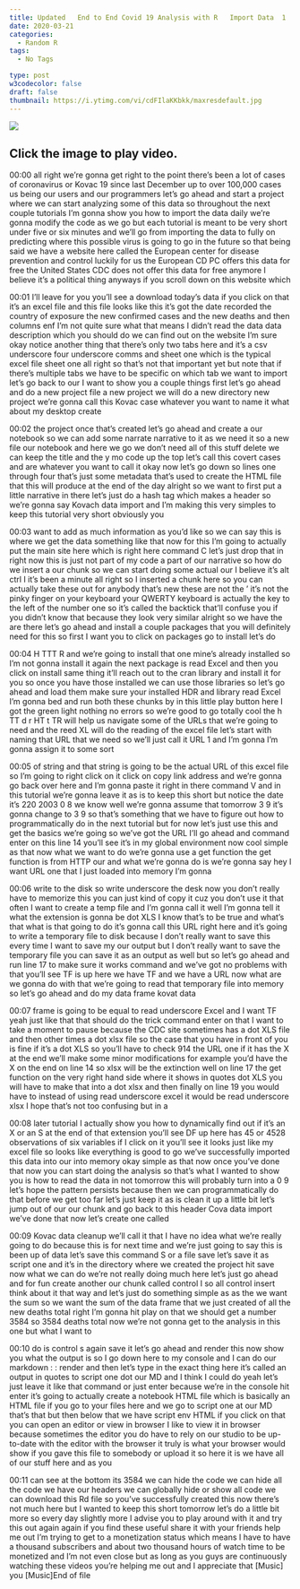 ```yaml
---
title: Updated   End to End Covid 19 Analysis with R   Import Data  1 
date: 2020-03-21
categories:
  - Random R
tags:
  - No Tags

type: post
w3codecolor: false
draft: false
thumbnail: https://i.ytimg.com/vi/cdFIlaKKbkk/maxresdefault.jpg
---
```


<a href="https://www.youtube.com/watch?v=cdFIlaKKbkk">
<picture><img src="https://i.ytimg.com/vi/cdFIlaKKbkk/maxresdefault.jpg"></picture>
</a>



## Click the image to play video.



00:00
all right we're gonna get right to the point there's been a lot of cases of
coronavirus or Kovac 19 since last December up to over 100,000 cases us
being our users and our programmers let's go ahead and start a project where
we can start analyzing some of this data so throughout the next couple tutorials
I'm gonna show you how to import the data daily we're gonna modify the code
as we go but each tutorial is meant to be very short under five or six minutes
and we'll go from importing the data to fully on predicting where this possible
virus is going to go in the future so that being said we have a website here
called the European center for disease prevention and control luckily for us
the European CD PC offers this data for free the United States CDC does not
offer this data for free anymore I believe it's a political thing anyways
if you scroll down on this website which

00:01
I'll leave for you you'll see a download today's data if you click on that it's
an excel file and this file looks like this it's got the date recorded the
country of exposure the new confirmed cases and the new deaths and then
columns enf I'm not quite sure what that means I didn't read the data data
description which you should do we can find out on the website I'm sure okay
notice another thing that there's only two tabs here and it's a csv underscore
four underscore comms and sheet one which is the typical excel file sheet
one all right so that's not that important yet but note that if there's
multiple tabs we have to be specific on which tab we want to import let's go
back to our I want to show you a couple things first let's go ahead and do a new
project file a new project we will do a new directory new project we're gonna
call this Kovac case whatever you want to name it what about my desktop create

00:02
the project once that's created let's go ahead and create a our notebook so we
can add some narrate narrative to it as we need it so a new file our notebook
and here we go we don't need all of this stuff delete we can keep the title and
the y mo code up the top let's call this covert cases and are whatever you want
to call it okay now let's go down so lines one through four that's just some
metadata that's used to create the HTML file that this will produce at the end
of the day alright so we want to first put a little narrative in there let's
just do a hash tag which makes a header so we're gonna say Kovach data import
and I'm making this very simples to keep this tutorial very short obviously you

00:03
want to add as much information as you'd like so we can say this is where we get
the data something like that now for this I'm going to actually put the main
site here which is right here command C let's just drop that in right
now this is just not part of my code a part of our narrative so how do we
insert a our chunk so we can start doing some actual our I believe it's alt ctrl
I it's been a minute all right so I inserted a chunk here so you can
actually take these out for anybody that's new these are not the ' it's not
the pinky finger on your keyboard your QWERTY keyboard is actually the key to
the left of the number one so it's called the backtick that'll confuse you
if you didn't know that because they look very similar alright so we have the
are there let's go ahead and install a couple packages that you will definitely
need for this so first I want you to click on packages go to install let's do

00:04
H TTT R and we're going to install that one mine's already installed so I'm not
gonna install it again the next package is read Excel and then you click on
install same thing it'll reach out to the cran library and install it for you
so once you have those installed we can use those libraries so let's go ahead
and load them make sure your installed HDR and
library read Excel I'm gonna bed and run
both these chunks by in this little play button here I got the green light
nothing no errors so we're good to go totally cool the h TT d r HT t TR will
help us navigate some of the URLs that we're going to need and the reed XL will
do the reading of the excel file let's start with naming that URL that we need
so we'll just call it URL 1 and I'm gonna I'm gonna assign it to some sort

00:05
of string and that string is going to be
the actual URL of this excel file so I'm
going to right click on it click on copy link address and we're gonna go back
over here and I'm gonna paste it right in there command V and in this tutorial
we're gonna leave it as is to keep this short but notice the date it's 220 2003
0 8 we know well we're gonna assume that
tomorrow 3 9 it's gonna change to 3 9 so that's something that we have to figure
out how to programmatically do in the next tutorial but for now let's just use
this and get the basics we're going so we've got the URL I'll go ahead and
command enter on this line 14 you'll see it's in my global environment now cool
simple as that now what we want to do we're gonna use a
get function the get function is from HTTP our and what we're gonna do is
we're gonna say hey I want URL one that I just loaded into memory I'm gonna

00:06
write to the disk so write underscore the desk now you don't really have to
memorize this you can just kind of copy it cuz you don't use it that often I
want to create a temp file and I'm gonna call it well I'm gonna tell it what the
extension is gonna be dot XLS I know that's to be true and what's that what
is that going to do it's gonna call this
URL right here and it's going to write a temporary file to disk because I don't
really want to save this every time I want to save my our output but I don't
really want to save the temporary file you can save it as an output as well but
so let's go ahead and run line 17 to make sure it works command
and we've got no problems with that you'll see TF is up here we have TF and
we have a URL now what are we gonna do with that we're going to read that
temporary file into memory so let's go ahead and do my data frame kovat data

00:07
frame is going to be equal to read underscore Excel and I want TF yeah just
like that that should do the trick command enter on that I want to take a
moment to pause because the CDC site sometimes has a dot XLS file and then
other times a dot xlsx file so the case that you have in front of you is fine if
it's a dot XLS so you'll have to check 914 the URL one if it has the X at the
end we'll make some minor modifications for example you'd have the X on the end
on line 14 so xlsx will be the extinction well on line 17 the get
function on the very right hand side where it shows in quotes dot XLS you
will have to make that into a dot xlsx and then finally on line 19 you would
have to instead of using read underscore
excel it would be read underscore xlsx I hope that's not too confusing but in a

00:08
later tutorial I actually show you how to dynamically find out if it's an X or
an S at the end of that extension you'll see DF up here has 45 or 4528
observations of six variables if I click on it you'll see it looks just like my
excel file so looks like everything is good to go we've successfully imported
this data into our into memory okay simple as that now once you've done that
now you can start doing the analysis so that's what I wanted to show you is how
to read the data in not tomorrow this will probably turn into a 0 9 let's hope
the pattern persists because then we can programmatically do that before we get
too far let's just keep it as is clean it up a little bit let's jump out of our
our chunk and go back to this header Cova data import
we've done that now let's create one called

00:09
Kovac data cleanup we'll call it that I have no idea what we're really going to
do because this is for next time and we're just going to say this is been up
of data let's save this command S or a file save let's save it as script one
and it's in the directory where we created the project hit save now what we
can do we're not really doing much here let's just go ahead and for fun create
another our chunk called control I so all control insert think about it that
way and let's just do something simple as as the we want the sum so we want the
sum of the data frame that we just created of all the new deaths total
right I'm gonna hit play on that we should get a number 3584 so 3584 deaths
total now we're not gonna get to the analysis in this one but what I want to

00:10
do is control s again save it let's go ahead and render this now show you what
the output is so I go down here to my console and I can do our markdown : :
render and then let's type in the exact thing here it's called an output in
quotes to script one dot our MD and I think I could do yeah let's just leave
it like that command or just enter because we're in the console hit enter
it's going to actually create a notebook HTML file which is basically an HTML
file if you go to your files here and we go to script one at our MD that's that
but then below that we have script env HTML if you click on that you can open
an editor or view in browser I like to view it in browser because sometimes the
editor you do have to rely on our studio to be up-to-date with the editor with
the browser it truly is what your browser would show if you gave this file
to somebody or upload it so here it is we have all of our stuff here and as you

00:11
can see at the bottom its 3584 we can hide the code we can hide
all the code we have our headers we can globally hide or show all code we can
download this Rd file so you've successfully created this now
there's not much here but I wanted to keep this short
tomorrow let's do a little bit more so every day slightly more I advise you to
play around with it and try this out again again if you find these useful
share it with your friends help me out I'm trying to get to a monetization
status which means I have to have a thousand subscribers and about two
thousand hours of watch time to be monetized and I'm not even close but as
long as you guys are continuously watching these videos you're helping me
out and I appreciate that [Music] you [Music]End of file

